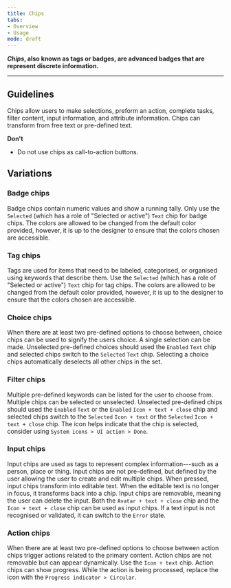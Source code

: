 ```yaml
---
title: Chips
tabs: 
- Overview
- Usage
mode: draft
---
```



***Chips*, also known as tags or badges, are advanced badges that are represent discrete information.**
<!--One to two sentences as an introduction to the component-->

***

## Guidelines
<!--List how to use it, sizes, widths, grid interactions, colour allowances -->

Chips allow users to make selections, preform an action, complete tasks, filter content, input information, and attribute information. Chips can transform from free text or pre-defined text.  


**Don't** 
<!--Bullet point list if needed -->

* Do not use chips as call-to-action buttons. 


## Variations 
<!--One ### heading per frame in Figma, explaining each component in that frame. One 'content' section per variation if needed -->


<Embed url="" />

### Badge chips

Badge chips contain numeric values and show a running tally. Only use the `Selected` (which has a role of "Selected or active") `Text` chip for badge chips. The colors are allowed to be changed from the default color provided, however, it is up to the designer to ensure that the colors chosen are accessible. 


### Tag chips

Tags are used for items that need to be labeled, categorised, or organised using keywords that describe them. Use the `Selected` (which has a role of "Selected or active") `Text` chip for tag chips. The colors are allowed to be changed from the default color provided, however, it is up to the designer to ensure that the colors chosen are accessible. 



### Choice chips

When there are at least two pre-defined options to choose between, choice chips can be used to signify the users choice. A single selection can be made. Unselected pre-defined choices should used the `Enabled` `Text` chip and selected chips switch to the `Selected` `Text` chip. Selecting a choice chips automatically deselects all other chips in the set. 


### Filter chips

Multiple pre-defined keywords can be listed for the user to choose from. Multiple chips can be selected or unselected. Unselected pre-defined chips should used the `Enabled` `Text` or the `Enabled` `Icon + text + close` chip and selected chips switch to the `Selected` `Icon + text` or the `Selected` `Icon + text + close` chip. The icon helps indicate that the chip is selected, consider using `System icons > UI action > Done`. 


### Input chips

Input chips are used as tags to represent complex information---such as a person, place or thing. Input chips are not pre-defined, but defined by the user allowing the user to create and edit multiple chips. When pressed, input chips transform into editable text. When the editable text is no longer in focus, it transforms back into a chip. Input chips are removable, meaning the user can delete the input. Both the `Avatar + text + close` chip and the `Icon + text + close` chip can be used as input chips. If a text input is not recognised or validated, it can switch to the `Error` state.  


### Action chips

When there are at least two pre-defined options to choose between action chips trigger actions related to the primary content. Action chips are not removable but can appear dynamically. Use the `Icon + text` chip. Action chips can show progress. While the action is being processed, replace the icon with the `Progress indicator > Circular`.
